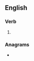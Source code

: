 {{also|prônâtes}}
==English==

===Verb===
{{head|en|verb form}}

# {{en-third-person singular of|pronate}}

===Anagrams===
* {{anagrams|en|Paternos|Paterson|near post|operants|prostane|tropanes}}